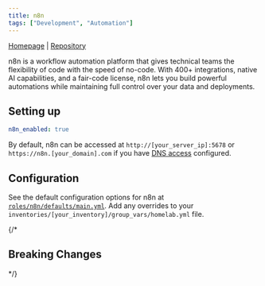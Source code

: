 ```yaml
---
title: n8n
tags: ["Development", "Automation"]
---
```



[Homepage](https://n8n.io/) |
[Repository](https://github.com/n8n-io/n8n)

<Tags tags={frontmatter.tags} />

n8n is a workflow automation platform that gives technical teams the flexibility of code with the speed of no-code. With 400+ integrations, native AI capabilities, and a fair-code license, n8n lets you build powerful automations while maintaining full control over your data and deployments.

## Setting up

```yaml title="inventories/homelab/group_vars/homelab.yml"
n8n_enabled: true
```

By default, n8n can be accessed at `http://[your_server_ip]:5678` or `https://n8n.[your_domain].com` if you have [DNS access](../guides/dns-access) configured.

## Configuration

See the default configuration options for n8n at [`roles/n8n/defaults/main.yml`](https://github.com/Dylancyclone/ansible-homelab-orchestration/blob/main/roles/n8n/defaults/main.yml).
Add any overrides to your `inventories/[your_inventory]/group_vars/homelab.yml` file.

{/* 

## Breaking Changes

*/}